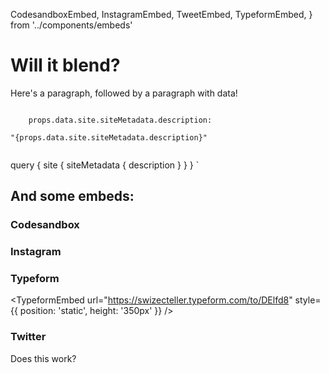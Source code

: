 
  CodesandboxEmbed,
  InstagramEmbed,
  TweetEmbed,
  TypeformEmbed,
} from '../components/embeds'

# Will it blend?

Here's a paragraph, followed by a paragraph with data!

<div>
  <code>
    props.data.site.siteMetadata.description:
    <br />"{props.data.site.siteMetadata.description}"
  </code>
</div>

  query {
    site {
      siteMetadata {
        description
      }
    }
  }
`

## And some embeds:

### Codesandbox

<CodesandboxEmbed id="3vmrlm0175" />

### Instagram

<InstagramEmbed url="https://www.instagram.com/p/Br5gJ4-BNro/" />

### Typeform

<TypeformEmbed
  url="https://swizecteller.typeform.com/to/DElfd8"
  style={{ position: 'static', height: '350px' }}
/>

### Twitter

<TweetEmbed id="1107783039038296064" />

Does this work?
